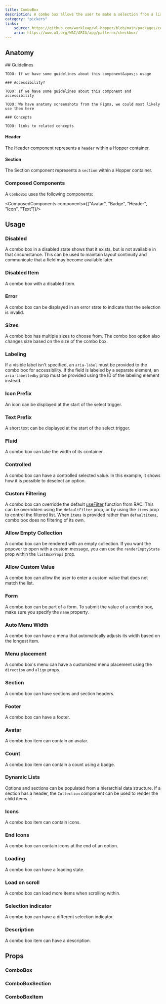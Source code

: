 ```yaml
---
title: ComboBox
description: A combo box allows the user to make a selection from a list of suggested, likely or desired values.
category: "pickers"
links:
    source: https://github.com/workleap/wl-hopper/blob/main/packages/components/src/checkbox/src/Checkbox.tsx
    aria: https://www.w3.org/WAI/ARIA/apg/patterns/checkbox/
---
```


<Example src="ComboBox/docs/preview" isOpen />

## Anatomy

<FeatureFlag flag="next">
    ## Guidelines

    TODO: If we have some guidelines about this component&apos;s usage

    ### Accessibility?

    TODO: If we have some guidelines about this component and accessibility
</FeatureFlag>

<FeatureFlag flag="rc">

    TODO: We have anatomy screenshots from the Figma, we could most likely use them here

    ### Concepts

    TODO: links to related concepts
</FeatureFlag>

#### Header

The Header component represents a `header` within a Hopper container.

#### Section

The Section component represents a `section` within a Hopper container.

### Composed Components

A `ComboBox` uses the following components:

<ComposedComponents components={["Avatar", "Badge", "Header", "Icon", "Text"]}/>

## Usage

### Disabled

A combo box in a disabled state shows that it exists, but is not available in that circumstance. This can be used to maintain layout continuity and communicate that a field may become available later.

<Example src="ComboBox/docs/disabled" />

### Disabled Item

A combo box with a disabled item.

<Example src="ComboBox/docs/ComboBoxOption/disabled" />

### Error
A combo box can be displayed in an error state to indicate that the selection is invalid.

<Example src="ComboBox/docs/error" />

### Sizes
A combo box has multiple sizes to choose from.
The combo box option also changes size based on the size of the combo box.

<Example src="ComboBox/docs/sizes" />

### Labeling
If a visible label isn't specified, an `aria-label` must be provided to the combo box for accessibility. If the field is labeled by a separate element, an `aria-labelledby` prop must be provided using the ID of the labeling element instead.

<Example src="ComboBox/docs/labeling" />

### Icon Prefix
An icon can be displayed at the start of the select trigger.

<Example src="ComboBox/docs/iconPrefix" />

### Text Prefix
A short text can be displayed at the start of the select trigger.

<Example src="ComboBox/docs/textPrefix" />

### Fluid
A combo box can take the width of its container.

<Example src="ComboBox/docs/fluid" />

### Controlled
A combo box can have a controlled selected value. In this example, it shows how it is possible to deselect an option.

<Example src="ComboBox/docs/controlled" />

### Custom Filtering
A combo box can overridde the default [useFilter](https://react-spectrum.adobe.com/react-aria/useFilter.html) function from RAC. This can be overridden using the `defaultFilter` prop, or by using the `items` prop to control the filtered list. When `items` is provided rather than `defaultItems`, combo box does no filtering of its own.

<Example src="ComboBox/docs/customFiltering" />

### Allow Empty Collection

A combo box can be rendered with an empty collection. If you want the popover to open with a custom message, you can use the `renderEmptyState` prop within the `listBoxProps` prop.

<Example src="ComboBox/docs/allowEmptyCollection" />

### Allow Custom Value

A combo box can allow the user to enter a custom value that does not match the list.

<Example src="ComboBox/docs/allowCustomValue" />

### Form
A combo box can be part of a form. To submit the value of a combo box, make sure you specify the `name` property.

<Example src="ComboBox/docs/form" />

### Auto Menu Width

A combo box can have a menu that automatically adjusts its width based on the longest item.

<Example src="ComboBox/docs/ComboBoxOption/autoMenuWidth" />

### Menu placement

A combo box's menu can have a customized menu placement using the `direction` and `align` props.

<Example src="ComboBox/docs/ComboBoxOption/menuPlacement" />

### Section

A combo box can have sections and section headers.

<Example src="ComboBox/docs/ComboBoxOption/section" />

### Footer

A combo box can have a footer.

<Example src="ComboBox/docs/ComboBoxOption/footer" />

### Avatar

A combo box item can contain an avatar.

<Example src="ComboBox/docs/ComboBoxOption/avatar" />

### Count

A combo box item can contain a count using a badge.

<Example src="ComboBox/docs/ComboBoxOption/count" />

### Dynamic Lists

Options and sections can be populated from a hierarchial data structure.
If a section has a header, the `Collection` component can be used to render the child items.

<Example src="ComboBox/docs/ComboBoxOption/dynamicLists" />

### Icons

A combo box item can contain icons.

<Example src="ComboBox/docs/ComboBoxOption/icons" />

### End Icons

A combo box can contain icons at the end of an option.

<Example src="ComboBox/docs/ComboBoxOption/endIcons" />

### Loading

A combo box can have a loading state.

<Example src="ComboBox/docs/ComboBoxOption/loading" />

### Load on scroll

A combo box can load more items when scrolling within.

<Example src="ComboBox/docs/ComboBoxOption/loadOnScroll" />

### Selection indicator

A combo box can have a different selection indicator.

<Example src="ComboBox/docs/ComboBoxOption/selectionIndicator" />

### Description

A combo box item can have a description.

<Example src="ComboBox/docs/ComboBoxOption/description" />

## Props

### ComboBox

<PropTable component="ComboBox" />

### ComboBoxSection

<PropTable component="ListBoxSection" />

### ComboBoxItem

<PropTable component="ListBoxItem" />

